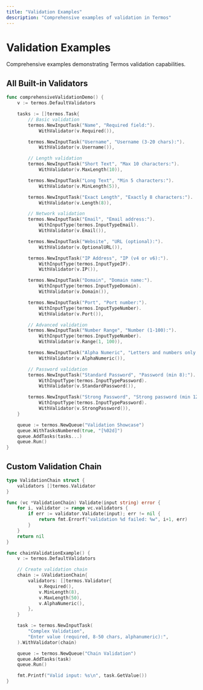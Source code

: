 ```yaml
---
title: "Validation Examples"
description: "Comprehensive examples of validation in Termos"
---
```


# Validation Examples

Comprehensive examples demonstrating Termos validation capabilities.

## All Built-in Validators

```go
func comprehensiveValidationDemo() {
    v := termos.DefaultValidators

    tasks := []termos.Task{
        // Basic validation
        termos.NewInputTask("Name", "Required field:").
            WithValidator(v.Required()),

        termos.NewInputTask("Username", "Username (3-20 chars):").
            WithValidator(v.Username()),

        // Length validation
        termos.NewInputTask("Short Text", "Max 10 characters:").
            WithValidator(v.MaxLength(10)),

        termos.NewInputTask("Long Text", "Min 5 characters:").
            WithValidator(v.MinLength(5)),

        termos.NewInputTask("Exact Length", "Exactly 8 characters:").
            WithValidator(v.Length(8)),

        // Network validation
        termos.NewInputTask("Email", "Email address:").
            WithInputType(termos.InputTypeEmail).
            WithValidator(v.Email()),

        termos.NewInputTask("Website", "URL (optional):").
            WithValidator(v.OptionalURL()),

        termos.NewInputTask("IP Address", "IP (v4 or v6):").
            WithInputType(termos.InputTypeIP).
            WithValidator(v.IP()),

        termos.NewInputTask("Domain", "Domain name:").
            WithInputType(termos.InputTypeDomain).
            WithValidator(v.Domain()),

        termos.NewInputTask("Port", "Port number:").
            WithInputType(termos.InputTypeNumber).
            WithValidator(v.Port()),

        // Advanced validation
        termos.NewInputTask("Number Range", "Number (1-100):").
            WithInputType(termos.InputTypeNumber).
            WithValidator(v.Range(1, 100)),

        termos.NewInputTask("Alpha Numeric", "Letters and numbers only:").
            WithValidator(v.AlphaNumeric()),

        // Password validation
        termos.NewInputTask("Standard Password", "Password (min 8):").
            WithInputType(termos.InputTypePassword).
            WithValidator(v.StandardPassword()),

        termos.NewInputTask("Strong Password", "Strong password (min 12):").
            WithInputType(termos.InputTypePassword).
            WithValidator(v.StrongPassword()),
    }

    queue := termos.NewQueue("Validation Showcase")
    queue.WithTasksNumbered(true, "[%02d]")
    queue.AddTasks(tasks...)
    queue.Run()
}
```

## Custom Validation Chain

```go
type ValidationChain struct {
    validators []termos.Validator
}

func (vc *ValidationChain) Validate(input string) error {
    for i, validator := range vc.validators {
        if err := validator.Validate(input); err != nil {
            return fmt.Errorf("validation %d failed: %w", i+1, err)
        }
    }
    return nil
}

func chainValidationExample() {
    v := termos.DefaultValidators

    // Create validation chain
    chain := &ValidationChain{
        validators: []termos.Validator{
            v.Required(),
            v.MinLength(8),
            v.MaxLength(50),
            v.AlphaNumeric(),
        },
    }

    task := termos.NewInputTask(
        "Complex Validation",
        "Enter value (required, 8-50 chars, alphanumeric):",
    ).WithValidator(chain)

    queue := termos.NewQueue("Chain Validation")
    queue.AddTasks(task)
    queue.Run()

    fmt.Printf("Valid input: %s\n", task.GetValue())
}
```